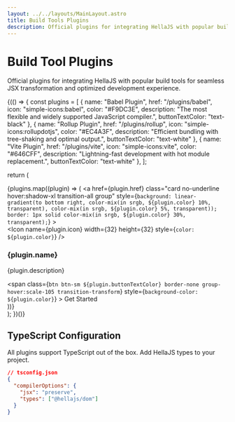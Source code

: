 ```yaml
---
layout: ../../layouts/MainLayout.astro
title: Build Tools Plugins
description: Official plugins for integrating HellaJS with popular build tools including Vite, Babel, and Rollup for seamless JSX transformation and development experience.
---
```



# Build Tool Plugins

Official plugins for integrating HellaJS with popular build tools for seamless JSX transformation and optimized development experience.

{(() => {
  const plugins = [
    {
      name: "Babel Plugin", 
      href: "/plugins/babel",
      icon: "simple-icons:babel",
      color: "#F9DC3E",
      description: "The most flexible and widely supported JavaScript compiler.",
      buttonTextColor: "text-black"
    },
    {
      name: "Rollup Plugin",
      href: "/plugins/rollup", 
      icon: "simple-icons:rollupdotjs",
      color: "#EC4A3F",
      description: "Efficient bundling with tree-shaking and optimal output.",
      buttonTextColor: "text-white"
    },
    {
      name: "Vite Plugin",
      href: "/plugins/vite",
      icon: "simple-icons:vite",
      color: "#646CFF",
      description: "Lightning-fast development with hot module replacement.",
      buttonTextColor: "text-white"
    },
  ];

  return (
    <div class="grid grid-cols-1 md:grid-cols-2 lg:grid-cols-3 gap-6 mb-8">
      {plugins.map((plugin) => (
        <a 
          href={plugin.href} 
          class="card no-underline hover:shadow-xl transition-all group"
          style={`background: linear-gradient(to bottom right, color-mix(in srgb, ${plugin.color} 10%, transparent), color-mix(in srgb, ${plugin.color} 5%, transparent)); border: 1px solid color-mix(in srgb, ${plugin.color} 30%, transparent);`}
        >
          <div class="card-body p-6">
            <div class="flex items-center gap-3 mb-4">
              <Icon name={plugin.icon} width={32} height={32} style={`color: ${plugin.color}`} />
              <h3 class="card-title">{plugin.name}</h3>
            </div>
            <p class="text-sm opacity-80 mb-4">{plugin.description}</p>
            <div class="card-actions">
              <span 
                class={`btn btn-sm ${plugin.buttonTextColor} border-none group-hover:scale-105 transition-transform`}
                style={`background-color: ${plugin.color}`}
              >
                Get Started
              </span>
            </div>
          </div>
        </a>
      ))}
    </div>
  );
})()}

## TypeScript Configuration

All plugins support TypeScript out of the box. Add HellaJS types to your project.

```json
// tsconfig.json
{
  "compilerOptions": {
    "jsx": "preserve",
    "types": ["@hellajs/dom"]
  }
}
```